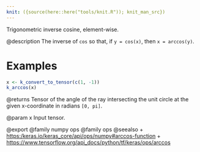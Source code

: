 ```yaml
---
knit: ({source(here::here("tools/knit.R")); knit_man_src})
---
```

Trigonometric inverse cosine, element-wise.

@description
The inverse of `cos` so that, if `y = cos(x)`, then `x = arccos(y)`.

# Examples
```r
x <- k_convert_to_tensor(c(1, -1))
k_arccos(x)
```

@returns
Tensor of the angle of the ray intersecting the unit circle at the given
x-coordinate in radians `[0, pi]`.

@param x
Input tensor.

@export
@family numpy ops
@family ops
@seealso
+ <https:/keras.io/keras_core/api/ops/numpy#arccos-function>
+ <https://www.tensorflow.org/api_docs/python/tf/keras/ops/arccos>
